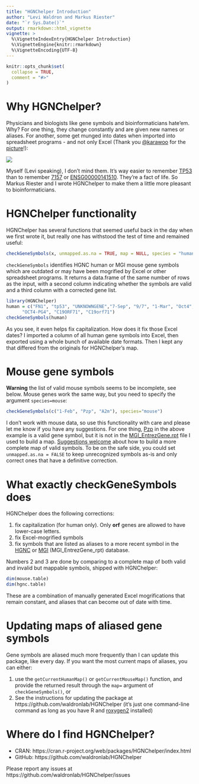 ```yaml
---
title: "HGNChelper Introduction"
author: "Levi Waldron and Markus Riester"
date: "`r Sys.Date()`"
output: rmarkdown::html_vignette
vignette: >
  %\VignetteIndexEntry{HGNChelper Introduction}
  %\VignetteEngine{knitr::rmarkdown}
  %\VignetteEncoding{UTF-8}
---
```


```r
knitr::opts_chunk$set(
  collapse = TRUE,
  comment = "#>"
)
```

# Why HGNChelper?

Physicians and biologists like gene symbols and bioinformaticians hate'em. Why? For one thing, they change constantly and are given new names or aliases. For another, some get munged into dates when imported into spreadsheet programs - and not only Excel (Thank you [\@karawoo](https://twitter.com/kara_woo) for the [picture](https://twitter.com/kara_woo/status/1020054225022173184)!):

![](0DaysSince.png)

Myself (Levi speaking), I don't mind them. It's way easier to remember [TP53](http://www.genenames.org/cgi-bin/gene_symbol_report?hgnc_id=11998) than to remember [7157](http://www.ncbi.nlm.nih.gov/entrez/query.fcgi?db=gene&cmd=Retrieve&dopt=full_report&list_uids=7157) or [ENSG00000141510](http://www.ensembl.org/Homo_sapiens/geneview?gene=ENSG00000141510). They're a fact of life. So Markus Riester and I wrote HGNChelper to make them a little more pleasant to bioinformaticians. 

# HGNChelper functionality

HGNChelper has several functions that seemed useful back in the day when we first wrote it, but really one has withstood the test of time and remained useful:

```r
checkGeneSymbols(x, unmapped.as.na = TRUE, map = NULL, species = "human")
```

`checkGeneSymbols` identifies HGNC human or MGI mouse gene symbols which are outdated or may have been mogrified by Excel or other spreadsheet programs. It returns a data.frame of the same number of rows as the input, with a second column indicating whether the symbols are valid and a third column with a corrected gene list. 

```r
library(HGNChelper)
human = c("FN1", "tp53", "UNKNOWNGENE","7-Sep", "9/7", "1-Mar", "Oct4", "4-Oct",
      "OCT4-PG4", "C19ORF71", "C19orf71")
checkGeneSymbols(human)
```

As you see, it even helps fix capitalization. How does it fix those Excel dates? I imported a column of all human gene symbols into Excel, then exported using a whole bunch of available date formats. Then I kept any that differed from the originals for HGNChelper's map. 

# Mouse gene symbols

**Warning** the list of valid mouse symbols seems to be incomplete, see below. Mouse genes work the same way, but you need to specify the argument `species=mouse`:

```r
checkGeneSymbols(c("1-Feb", "Pzp", "A2m"), species="mouse")
```

I don't work with mouse data, so use this functionality with care and please let me know if you have any suggestions. For one thing, [Pzp](http://www.informatics.jax.org/marker/MGI:87854) in the above example is a valid gene symbol, but it is not in the [MGI_EntrezGene.rpt](http://www.informatics.jax.org/downloads/reports/MGI_EntrezGene.rpt) file I used to build a map. [Suggestions welcome](https://github.com/waldronlab/HGNChelper/issues) about how to build a more complete map of valid symbols. To be on the safe side, you could set `unmapped.as.na = FALSE` to keep unrecognized symbols as-is and only correct ones that have a definitive correction.

# What exactly checkGeneSymbols does

HGNChelper does the following corrections:

1. fix capitalization (for human only). Only **orf** genes are allowed to have lower-case letters.
2. fix Excel-mogrified symbols
3. fix symbols that are listed as aliases to a more recent symbol in the [HGNC](www.genenames.org) or [MGI](www.informatics.jax.org) (MGI_EntrezGene_rpt) database.

Numbers 2 and 3 are done by comparing to a complete map of both valid and invalid but mappable symbols, shipped with HGNChelper:

```r
dim(mouse.table)
dim(hgnc.table)
```

These are a combination of manually generated Excel mogrifications that remain constant, and aliases that can become out of date with time.

# Updating maps of aliased gene symbols

Gene symbols are aliased much more frequently than I can update this package, like every day. If you want the most current maps of aliases, you can either:

1. use the `getCurrentHumanMap()` or `getCurrentMouseMap()` function, and provide the returned result through the `map=` argument of `checkGeneSymbols()`, or
2. See the instructions for updating the package at https://github.com/waldronlab/HGNChelper (it's just one command-line command as long as you have R and [roxygen2](https://cran.r-project.org/package=roxygen2) installed)

# Where do I find HGNChelper?

* CRAN: https://cran.r-project.org/web/packages/HGNChelper/index.html
* GitHub: https://github.com/waldronlab/HGNChelper

Please report any issues at https://github.com/waldronlab/HGNChelper/issues
